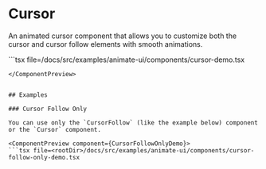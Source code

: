 
# Cursor

An animated cursor component that allows you to customize both the cursor and cursor follow elements with smooth animations.

<ComponentPreview component={AnimationUICursor}>
```tsx file=<rootDir>/docs/src/examples/animate-ui/components/cursor-demo.tsx

```
</ComponentPreview>


## Examples

### Cursor Follow Only

You can use only the `CursorFollow` (like the example below) component or the `Cursor` component.

<ComponentPreview component={CursorFollowOnlyDemo}>
```tsx file=<rootDir>/docs/src/examples/animate-ui/components/cursor-follow-only-demo.tsx

```
</ComponentPreview>
